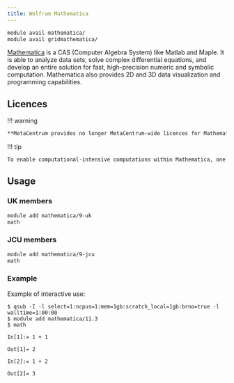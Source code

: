 ```yaml
---
title: Wolfram Mathematica
---
```

```bash
module avail mathematica/
module avail gridmathematica/
```

[Mathematica](https://www.wolfram.com/mathematica/) is a CAS (Computer Algebra System) like Matlab and Maple. It is able to analyze data sets, solve complex differential equations, and develop an entire solution for fast, high-precision numeric and symbolic computation. Mathematica also provides 2D and 3D data visualization and programming capabilities.

## Licences

!!! warning
```bash
**MetaCentrum provides no longer MetaCentrum-wide licences for Mathematica**. Currently there are Mathematica 9 licenses limited to UK and JCU members (in [Perun](https://perun.e-infra.cz) listed in `users-uk` and `users-jcu` groups, respectively). Apart from these, the only possibility is that users bring their own (institution's) license. If you are interested in using your Mathematica license within the MetaCentrum infrastructure, contact us for more details at meta@cesnet.cz.
```

!!! tip 
```bash
To enable computational-intensive computations within Mathematica, one can make use of its parallel/distributed extension called GridMathematica -- see details at [GridMathematica](../../software/sw-list/gridmathematica.md) documentation.
```

## Usage

### UK members

```bash
module add mathematica/9-uk
math
```

### JCU members

```bash
module add mathematica/9-jcu
math
```

### Example

Example of interactive use:

```
$ qsub -I -l select=1:ncpus=1:mem=1gb:scratch_local=1gb:brno=true -l walltime=1:00:00
$ module add mathematica/11.3
$ math

In[1]:= 1 + 1

Out[1]= 2

In[2]:= 1 + 2

Out[2]= 3
```
